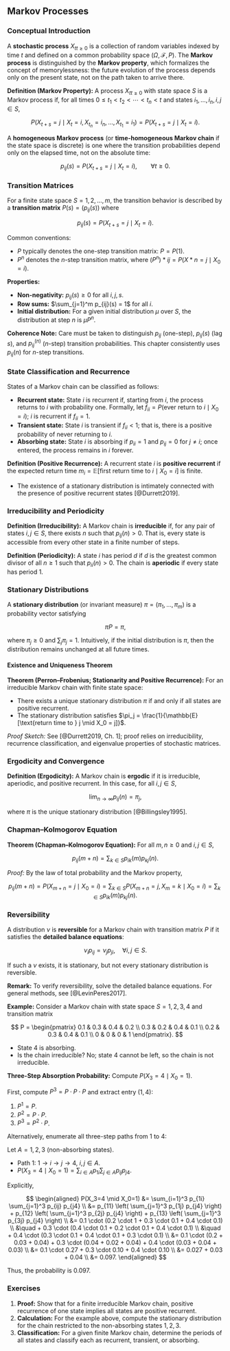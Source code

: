 ## Markov Processes

### Conceptual Introduction

A **stochastic process** ${X_t}_{t \geq 0}$ is a collection of random variables indexed by time $t$ and defined on a common probability space $(\Omega, \mathcal{F}, P)$. The **Markov process** is distinguished by the **Markov property**, which formalizes the concept of memorylessness: the future evolution of the process depends only on the present state, not on the path taken to arrive there.

**Definition (Markov Property):**
A process ${X_t}_{t \geq 0}$ with state space $S$ is a Markov process if, for all times $0 \leq t_1 < t_2 < \cdots < t_n < t$ and states $i_1, \dots, i_n, i, j \in S$,

$$
P(X_{t+s} = j \mid X_t = i, X_{t_n} = i_n, \dots, X_{t_1} = i_1) = P(X_{t+s} = j \mid X_t = i).
$$

A **homogeneous Markov process** (or **time-homogeneous Markov chain** if the state space is discrete) is one where the transition probabilities depend only on the elapsed time, not on the absolute time:

$$
p_{ij}(s) = P(X_{t+s} = j \mid X_t = i), \qquad \forall t \geq 0.
$$

### Transition Matrices

For a finite state space $S = {1, 2, \ldots, m}$, the transition behavior is described by a **transition matrix** $P(s) = (p_{ij}(s))$ where

$$
p_{ij}(s) = P(X_{t+s} = j \mid X_t = i).
$$

Common conventions:

* $P$ typically denotes the one-step transition matrix: $P = P(1)$.
* $P^n$ denotes the $n$-step transition matrix, where $(P^n)*{ij} = P(X*{n} = j \mid X_0 = i)$.

**Properties:**

* **Non-negativity:** $p_{ij}(s) \geq 0$ for all $i,j,s$.
* **Row sums:** $\sum_{j=1}^m p_{ij}(s) = 1$ for all $i$.
* **Initial distribution:** For a given initial distribution $\mu$ over $S$, the distribution at step $n$ is $\mu P^n$.

**Coherence Note:**
Care must be taken to distinguish $p_{ij}$ (one-step), $p_{ij}(s)$ (lag $s$), and $p_{ij}^{(n)}$ ($n$-step) transition probabilities. This chapter consistently uses $p_{ij}(n)$ for $n$-step transitions.

### State Classification and Recurrence

States of a Markov chain can be classified as follows:

* **Recurrent state:** State $i$ is recurrent if, starting from $i$, the process returns to $i$ with probability one. Formally, let $f_{ii} = P(\text{ever return to } i \mid X_0 = i)$; $i$ is recurrent if $f_{ii} = 1$.
* **Transient state:** State $i$ is transient if $f_{ii} < 1$; that is, there is a positive probability of never returning to $i$.
* **Absorbing state:** State $i$ is absorbing if $p_{ii} = 1$ and $p_{ij} = 0$ for $j \neq i$; once entered, the process remains in $i$ forever.

**Definition (Positive Recurrence):**
A recurrent state $i$ is **positive recurrent** if the expected return time $m_i = \mathbb{E}[\text{first return time to } i \mid X_0 = i]$ is finite.

* The existence of a stationary distribution is intimately connected with the presence of positive recurrent states [@Durrett2019].

### Irreducibility and Periodicity

**Definition (Irreducibility):**
A Markov chain is **irreducible** if, for any pair of states $i,j \in S$, there exists $n$ such that $p_{ij}(n) > 0$. That is, every state is accessible from every other state in a finite number of steps.

**Definition (Periodicity):**
A state $i$ has period $d$ if $d$ is the greatest common divisor of all $n \geq 1$ such that $p_{ii}(n) > 0$. The chain is **aperiodic** if every state has period 1.

### Stationary Distributions

A **stationary distribution** (or invariant measure) $\pi = (\pi_1, \ldots, \pi_m)$ is a probability vector satisfying

$$
\pi P = \pi,
$$

where $\pi_j \geq 0$ and $\sum_j \pi_j = 1$. Intuitively, if the initial distribution is $\pi$, then the distribution remains unchanged at all future times.

#### Existence and Uniqueness Theorem

**Theorem (Perron–Frobenius; Stationarity and Positive Recurrence):**
For an irreducible Markov chain with finite state space:

* There exists a unique stationary distribution $\pi$ if and only if all states are positive recurrent.
* The stationary distribution satisfies $\pi_j = \frac{1}{\mathbb{E}[\text{return time to } j \mid X_0 = j]}$.

*Proof Sketch:* See [@Durrett2019, Ch. 1]; proof relies on irreducibility, recurrence classification, and eigenvalue properties of stochastic matrices.

### Ergodicity and Convergence

**Definition (Ergodicity):**
A Markov chain is **ergodic** if it is irreducible, aperiodic, and positive recurrent. In this case, for all $i,j \in S$,

$$
\lim_{n \to \infty} p_{ij}(n) = \pi_j,
$$

where $\pi$ is the unique stationary distribution [@Billingsley1995].

### Chapman–Kolmogorov Equation

**Theorem (Chapman–Kolmogorov Equation):**
For all $m, n \geq 0$ and $i,j \in S$,

$$
p_{ij}(m+n) = \sum_{k \in S} p_{ik}(m) p_{kj}(n).
$$

*Proof:*
By the law of total probability and the Markov property,

$$
p_{ij}(m+n) = P(X_{m+n} = j \mid X_0 = i) = \sum_{k \in S} P(X_{m+n} = j, X_m = k \mid X_0 = i) = \sum_{k \in S} p_{ik}(m) p_{kj}(n).
$$

### Reversibility

A distribution $\nu$ is **reversible** for a Markov chain with transition matrix $P$ if it satisfies the **detailed balance equations**:

$$
\nu_i p_{ij} = \nu_j p_{ji}, \quad \forall i,j \in S.
$$

If such a $\nu$ exists, it is stationary, but not every stationary distribution is reversible.

**Remark:**
To verify reversibility, solve the detailed balance equations. For general methods, see [@LevinPeres2017].

**Example:** Consider a Markov chain with state space $S = {1,2,3,4}$ and transition matrix

$$
P = \begin{pmatrix}
0.1 & 0.3 & 0.4 & 0.2 \\
0.3 & 0.2 & 0.4 & 0.1 \\
0.2 & 0.3 & 0.4 & 0.1 \\
0 & 0 & 0 & 1
\end{pmatrix}.
$$

* State 4 is absorbing.
* Is the chain irreducible?
  No; state 4 cannot be left, so the chain is not irreducible.

**Three-Step Absorption Probability:**
Compute $P(X_3 = 4 \mid X_0 = 1)$.

First, compute $P^3 = P \cdot P \cdot P$ and extract entry $(1,4)$:

1. $P^1 = P$.
2. $P^2 = P \cdot P$.
3. $P^3 = P^2 \cdot P$.

Alternatively, enumerate all three-step paths from 1 to 4:

Let $A = {1,2,3}$ (non-absorbing states).

* Path 1: $1 \rightarrow i \rightarrow j \rightarrow 4$, $i,j \in A$.
* $P(X_3=4 \mid X_0=1) = \sum_{i \in A} p_{1i} \sum_{j \in A} p_{ij} p_{j4}$.

Explicitly,

$$
\begin{aligned}
P(X_3=4 \mid X_0=1) &= \sum_{i=1}^3 p_{1i} \sum_{j=1}^3 p_{ij} p_{j4} \\
&= p_{11} \left( \sum_{j=1}^3 p_{1j} p_{j4} \right) + p_{12} \left( \sum_{j=1}^3 p_{2j} p_{j4} \right) + p_{13} \left( \sum_{j=1}^3 p_{3j} p_{j4} \right) \\
&= 0.1 \cdot (0.2 \cdot 1 + 0.3 \cdot 0.1 + 0.4 \cdot 0.1) \\
&\quad + 0.3 \cdot (0.4 \cdot 0.1 + 0.2 \cdot 0.1 + 0.4 \cdot 0.1) \\
&\quad + 0.4 \cdot (0.3 \cdot 0.1 + 0.4 \cdot 0.1 + 0.3 \cdot 0.1) \\
&= 0.1 \cdot (0.2 + 0.03 + 0.04) + 0.3 \cdot (0.04 + 0.02 + 0.04) + 0.4 \cdot (0.03 + 0.04 + 0.03) \\
&= 0.1 \cdot 0.27 + 0.3 \cdot 0.10 + 0.4 \cdot 0.10 \\
&= 0.027 + 0.03 + 0.04 \\
&= 0.097.
\end{aligned}
$$

Thus, the probability is $0.097$.

### Exercises

1. **Proof:** Show that for a finite irreducible Markov chain, positive recurrence of one state implies all states are positive recurrent.
2. **Calculation:** For the example above, compute the stationary distribution for the chain restricted to the non-absorbing states ${1,2,3}$.
3. **Classification:** For a given finite Markov chain, determine the periods of all states and classify each as recurrent, transient, or absorbing.

